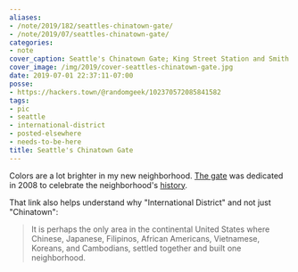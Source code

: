 ```yaml
---
aliases:
- /note/2019/182/seattles-chinatown-gate/
- /note/2019/07/seattles-chinatown-gate/
categories:
- note
cover_caption: Seattle's Chinatown Gate; King Street Station and Smith Tower behind
cover_image: /img/2019/cover-seattles-chinatown-gate.jpg
date: 2019-07-01 22:37:11-07:00
posse:
- https://hackers.town/@randomgeek/102370572085841582
tags:
- pic
- seattle
- international-district
- posted-elsewhere
- needs-to-be-here
title: Seattle's Chinatown Gate
---
```


Colors are a lot brighter in my new neighborhood. [The gate][] was dedicated in
2008 to celebrate the neighborhood's [history][].

That link also helps understand why "International District" and not just
"Chinatown":

> It is perhaps the only area in the continental United States where Chinese,
> Japanese, Filipinos, African Americans, Vietnamese, Koreans, and Cambodians,
> settled together and built one neighborhood.

[the gate]: https://www.historylink.org/File/8485
[history]: http://chinatownconnection.com/seattle-chinatown-history.htm